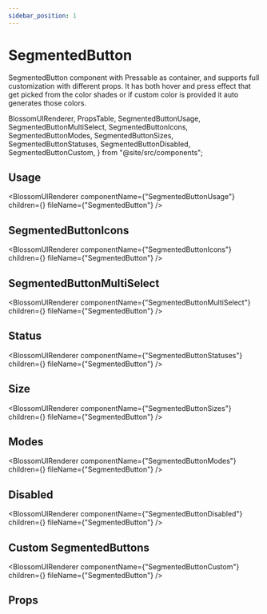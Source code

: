 ```yaml
---
sidebar_position: 1
---
```


# SegmentedButton

SegmentedButton component with Pressable as container, and supports full customization with different props.
It has both hover and press effect that get picked from the color shades or if custom color is provided it auto generates those colors.

  BlossomUIRenderer,
  PropsTable,
  SegmentedButtonUsage,
  SegmentedButtonMultiSelect,
  SegmentedButtonIcons,
  SegmentedButtonModes,
  SegmentedButtonSizes,
  SegmentedButtonStatuses,
  SegmentedButtonDisabled,
  SegmentedButtonCustom,
} from "@site/src/components";

## Usage

<BlossomUIRenderer
  componentName={"SegmentedButtonUsage"}
  children={<SegmentedButtonUsage />}
  fileName={"SegmentedButton"}
/>

## SegmentedButtonIcons

<BlossomUIRenderer
  componentName={"SegmentedButtonIcons"}
  children={<SegmentedButtonIcons />}
  fileName={"SegmentedButton"}
/>

## SegmentedButtonMultiSelect

<BlossomUIRenderer
  componentName={"SegmentedButtonMultiSelect"}
  children={<SegmentedButtonMultiSelect />}
  fileName={"SegmentedButton"}
/>

## Status

<BlossomUIRenderer
  componentName={"SegmentedButtonStatuses"}
  children={<SegmentedButtonStatuses />}
  fileName={"SegmentedButton"}
/>

## Size

<BlossomUIRenderer
  componentName={"SegmentedButtonSizes"}
  children={<SegmentedButtonSizes />}
  fileName={"SegmentedButton"}
/>

## Modes

<BlossomUIRenderer
  componentName={"SegmentedButtonModes"}
  children={<SegmentedButtonModes />}
  fileName={"SegmentedButton"}
/>

## Disabled

<BlossomUIRenderer
  componentName={"SegmentedButtonDisabled"}
  children={<SegmentedButtonDisabled />}
  fileName={"SegmentedButton"}
/>

## Custom SegmentedButtons

<BlossomUIRenderer
  componentName={"SegmentedButtonCustom"}
  children={<SegmentedButtonCustom />}
  fileName={"SegmentedButton"}
/>

## Props

<PropsTable componentName="SegmentedButton" />
